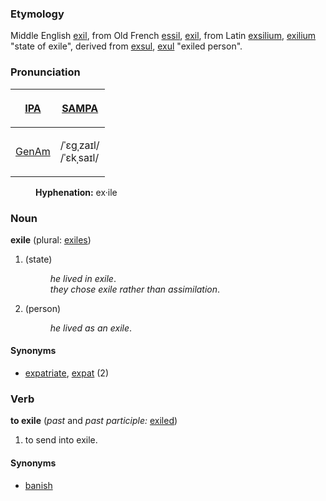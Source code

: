 ===Etymology===
Middle English [[exil]], from Old French [[essil]], [[exil]], from Latin [[exsilium]], [[exilium]] "state of exile", derived from [[exsul]], [[exul]] "exiled person".

===Pronunciation===
{| border=1 cellpadding=5
! [[w:IPA|IPA]] !! [[w:SAMPA|SAMPA]]
|-
! [[GenAm]]
| /ˈɛɡˌzaɪl/ <br> /ˈɛkˌsaɪl/ || /"Eg%zaIl/ <br> /"Ek%saIl/
|}

:'''Hyphenation:''' ex·ile

===Noun===
'''exile''' (plural: [[exiles]])

#(state)
#:''he lived in exile''.
#:''they chose exile rather than assimilation''.
#(person)
#:''he lived as an exile''.

====Synonyms====
* [[expatriate]], [[expat]] (2)

===Verb===
'''to exile''' (''past'' and ''past participle:'' [[exiled]])

# to send into exile.

====Synonyms====
*[[banish]]